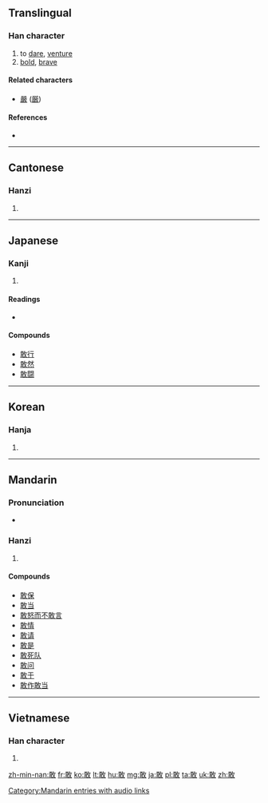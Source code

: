 ==Translingual==

===Han character===
{{Han char|rn=66|rad=攴|as=07|asj=08|sn=11|snj=12|four=1814<sub>0</sub>|canj=一十人大 (MJOK), 弓十人大 (NJOK)}}

# to [[dare]], [[venture]]
# [[bold]], [[brave]]

====Related characters====
* [[嚴]] ([[厳]])

====References====
* {{Han ref|kx=0472.260|dkj=13260|dj=0825.130|hdz=21463.090|uh=6562|ud=25954|bh=B4B1|bd=46257}}

----

==Cantonese==

===Hanzi===
{{yue-hanzi|jyut=|y=gam2}}

# {{defn|lang=yue|sort=攴07}}

----

==Japanese==

===Kanji===
{{ja-kanji|rs=攵12|grade=7}}

# {{defn|lang=ja|sort=攴08}}

====Readings====
* {{ja-readings|on=[[かん]] (kan)|kun=[[あえて]] (aete)}}

====Compounds====
* [[敢行]]
* [[敢然]]
* [[敢闘]]

----

==Korean==

===Hanja===
{{ko-hanja|hangeul=감|eumhun=감히|rv=gam|mr=kam|y=kam}}

# {{defn|lang=ko|sort=攴07}}

----

==Mandarin==

===Pronunciation===
* {{audio|zh-gǎn.ogg|audio}}

===Hanzi===
{{cmn-hanzi|pin=[[gǎn]] ([[gan3]])|wg=kan<sup>3</sup>}}

# {{defn|lang=cmn|sort=攴07}}

====Compounds====
* [[敢保]]
* [[敢当]]
* [[敢怒而不敢言]]
* [[敢情]]
* [[敢请]]
* [[敢是]]
* [[敢死队]]
* [[敢问]]
* [[敢于]]
* [[敢作敢当]]

[[Category:Mandarin entries with audio links]]

----

==Vietnamese==

===Han character===
{{vi-hantu|[[cảm]], [[cám]], [[dám]]|rs=攴07}}

# {{defn|lang=vi|sort=攴07}}

[[zh-min-nan:敢]]
[[fr:敢]]
[[ko:敢]]
[[lt:敢]]
[[hu:敢]]
[[mg:敢]]
[[ja:敢]]
[[pl:敢]]
[[ta:敢]]
[[uk:敢]]
[[zh:敢]]